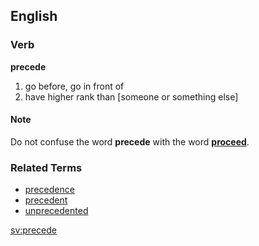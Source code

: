 ==English==
===Verb===
'''precede'''

# go before, go in front of
# have higher rank than [someone or something else]

====Note====
Do not confuse the word '''precede''' with the word '''[[proceed]]'''.

===Related Terms===
*[[precedence]]
*[[precedent]]
*[[unprecedented]]

[[sv:precede]]